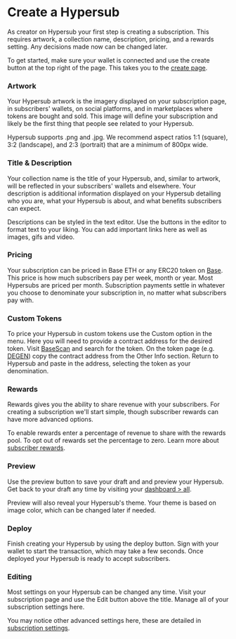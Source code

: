 # Create a Hypersub

As creator on Hypersub your first step is creating a subscription. This requires artwork, a collection name, description, pricing, and a rewards setting. Any decisions made now can be changed later.

To get started, make sure your wallet is connected and use the create button at the top right of the page. This takes you to the [create page](https://hypersub.withfabric.xyz/create).

### Artwork

Your Hypersub artwork is the imagery displayed on your subscription page, in subscribers' wallets, on social platforms, and in marketplaces where tokens are bought and sold. This image will define your subscription and likely be the first thing that people see related to your Hypersub.

Hypersub supports .png and .jpg. We recommend aspect ratios 1:1 (square), 3:2 (landscape), and 2:3 (portrait) that are a minimum of 800px wide.

### Title & Description

Your collection name is the title of your Hypersub, and, similar to artwork, will be reflected in your subscribers' wallets and elsewhere. Your description is additional information displayed on your Hypersub detailing who you are, what your Hypersub is about, and what benefits subscribers can expect.

Descriptions can be styled in the text editor. Use the buttons in the editor to format text to your liking. You can add important links here as well as images, gifs and video.

### Pricing

Your subscription can be priced in Base ETH or any ERC20 token on [Base](https://www.base.org/). This price is how much subscribers pay per week, month or year. Most Hypersubs are priced per month. Subscription payments settle in whatever you choose to denominate your subscription in, no matter what subscribers pay with.

### Custom Tokens

To price your Hypersub in custom tokens use the Custom option in the menu. Here you will need to provide a contract address for the desired token. Visit [BaseScan](https://basescan.org/) and search for the token. On the token page (e.g. [DEGEN](https://basescan.org/token/0x4ed4e862860bed51a9570b96d89af5e1b0efefed)) copy the contract address from the Other Info section. Return to Hypersub and paste in the address, selecting the token as your denomination.

### Rewards

Rewards gives you the ability to share revenue with your subscribers. For creating a subscription we'll start simple, though subscriber rewards can have more advanced options.

To enable rewards enter a percentage of revenue to share with the rewards pool. To opt out of rewards set the percentage to zero. Learn more about [subscriber rewards](https://docs.withfabric.xyz/hypersub/rewards).

### Preview

Use the preview button to save your draft and and preview your Hypersub. Get back to your draft any time by visiting your [dashboard > all](https://hypersub.withfabric.xyz/dashboard?from=spark).

Preview will also reveal your Hypersub's theme. Your theme is based on image color, which can be changed later if needed.

### Deploy

Finish creating your Hypersub by using the deploy button. Sign with your wallet to start the transaction, which may take a few seconds. Once deployed your Hypersub is ready to accept subscribers.

### Editing

Most settings on your Hypersub can be changed any time. Visit your subscription page and use the Edit button above the title. Manage all of your subscription settings here.

You may notice other advanced settings here, these are detailed in [subscription settings](https://docs.withfabric.xyz/hypersub/settings).
